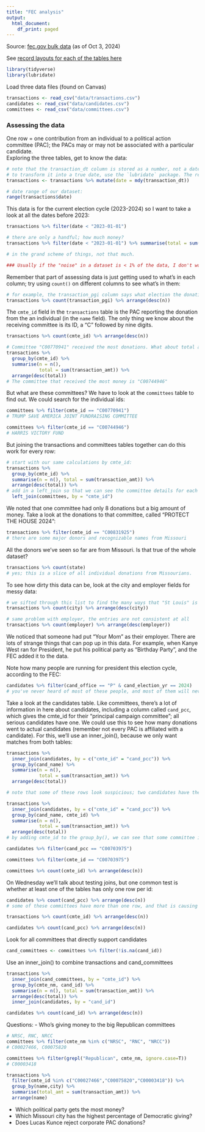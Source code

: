 ```yaml
---
title: "FEC analysis"
output:
  html_document:
    df_print: paged
---
```


Source: [fec.gov bulk data](https://www.fec.gov/data/browse-data/?tab=bulk-data) 
(as of Oct 3, 2024)

See [record layouts for each of the tables here](https://docs.google.com/spreadsheets/d/1SfVu8I58P6sU8NVA9NXHlXKFdKDpFUAMzcE_QzSTVL0/edit?usp=sharing)

```r
library(tidyverse)
library(lubridate)
```

Load three data files (found on Canvas)
```r
transactions <- read_csv("data/transactions.csv")
candidates <- read_csv("data/candidates.csv")
committees <- read_csv("data/committees.csv")
```
### Assessing the data
One row = one contribution from an individual to a political action committee (PAC); the PACs may or may not be associated with a particular candidate.
\
Exploring the three tables, get to know the data:
```r
# note that the transaction_dt column is stored as a number, not a date. 
# to transform it into a true date, use the `lubridate` package. The relevant functions in `lubridate` mimic the *current* format of the date. In our data, it's MMDDYYYY, so we'll use the mdy() function:
transactions <- transactions %>% mutate(date = mdy(transaction_dt))

# date range of our dataset: 
range(transactions$date)
```

This data is for the current election cycle (2023-2024) so I want to take a look at all the dates before 2023:
```r
transactions %>% filter(date < "2023-01-01")

# there are only a handful; how much money? 
transactions %>% filter(date < "2023-01-01") %>% summarise(total = sum(transaction_amt))

# in the grand scheme of things, not that much. 

### Usually if the "noise" in a dataset is < 1% of the data, I don't worry about it, though it's a judgment call. 
```

Remember that part of assessing data is just getting used to what's in each column; try using `count()` on different columns to see what's in them:
```r
# for example, the transaction_pgi column says what election the donation is assigned to (P is for Primary, G for General, etc)
transactions %>% count(transaction_pgi) %>% arrange(desc(n))
```

The `cmte_id` field in the `transactions` table is the PAC reporting the donation from the an individual (in the `name` field). The only thing we know about the receiving committee is its ID, a "C" followed by nine digits. 
```r
transactions %>% count(cmte_id) %>% arrange(desc(n))

# Committee "C00770941" received the most donations. What about total amount of money? For that we need to switch from count() - which only counts rows - to group_by() and summarise():
transactions %>% 
  group_by(cmte_id) %>% 
  summarise(n = n(),
            total = sum(transaction_amt)) %>% 
  arrange(desc(total))
# The committee that received the most money is "C00744946"
```
But what are these committees? We have to look at the `committees` table to find out. We could search for the individual ids:
```r
committees %>% filter(cmte_id == "C00770941")
# TRUMP SAVE AMERICA JOINT FUNDRAISING COMMITTEE

committees %>% filter(cmte_id == "C00744946")
# HARRIS VICTORY FUND 
```

But joining the transactions and committees tables together can do this work for every row:
```r
# start with our same calculations by cmte_id:
transactions %>%
  group_by(cmte_id) %>% 
  summarise(n = n(), total = sum(transaction_amt)) %>% 
  arrange(desc(total)) %>% 
# add in a left_join so that we can see the committee details for each row:
  left_join(committees, by = "cmte_id")
```
We noted that one committee had only 8 donations but a big amount of money. Take a look at the donations to that committee, called "PROTECT THE HOUSE 2024":
```r
transactions %>% filter(cmte_id == "C00831925")
# there are some major donors and recognizable names from Missouri
```

All the donors we've seen so far are from Missouri. Is that true of the whole dataset?
```r
transactions %>% count(state)
# yes; this is a slice of all individual donations from Missourians.
```

To see how dirty this data can be, look at the city and employer fields for messy data:
```r
# we sifted through this list to find the many ways that "St Louis" is represented:
transactions %>% count(city) %>% arrange(desc(city))

# same problem with employer, the entries are not consistent at all
transactions %>% count(employer) %>% arrange(desc(employer))
```
We noticed that someone had put "Your Mom" as their employer. There are lots of strange things that can pop up in this data. For example, when Kanye West ran for President, he put his political party as "Birthday Party", and the FEC added it to the data. 

Note how many people are running for president this election cycle, according to the FEC:
```r
candidates %>% filter(cand_office == "P" & cand_election_yr == 2024)
# you've never heard of most of these people, and most of them will never get any traction with their campaigns. Some of them aren't serious contenders. 
```

Take a look at the candidates table. Like committees, there's a lot of information in here about candidates, including a column called `cand_pcc`, which gives the cmte_id for their "principal campaign committee"; all serious candidates have one. We could use this to see how many donations went to actual candidates (remember not every PAC is affiliated with a candidate). For this, we'll use an inner_join(), because we only want matches from both tables:
```r
transactions %>% 
  inner_join(candidates, by = c("cmte_id" = "cand_pcc")) %>% 
  group_by(cand_name) %>% 
  summarise(n = n(), 
            total = sum(transaction_amt)) %>% 
  arrange(desc(total))

# note that some of these rows look suspicious; two candidates have the same exact number of donations and the same amount. When you see something like this, be skeptical and explore what's going on!

transactions %>% 
  inner_join(candidates, by = c("cmte_id" = "cand_pcc")) %>% 
  group_by(cand_name, cmte_id) %>% 
  summarise(n = n(), 
            total = sum(transaction_amt)) %>% 
  arrange(desc(total))
# by adding cmte_id to the group_by(), we can see that some committee ids are associated with two candidate names. 
```
```r
candidates %>% filter(cand_pcc == "C00703975")

committees %>% filter(cmte_id == "C00703975")

committees %>% count(cmte_id) %>% arrange(desc(n))
```


On Wednesday we'll talk about testing joins, but one common test is whether at least one of the tables has only one row per id:
```r
candidates %>% count(cand_pcc) %>% arrange(desc(n))
# some of these committees have more than one row, and that is causing a problem in our results.
```

```r
transactions %>% count(cmte_id) %>% arrange(desc(n))
```

```r
candidates %>% count(cand_pcc) %>% arrange(desc(n))
```
Look for all committees that directly support candidates
```r
cand_committees <- committees %>% filter(!is.na(cand_id))
```

Use an inner_join() to combine transactions and cand_committees
```r
transactions %>% 
  inner_join(cand_committees, by = "cmte_id") %>% 
  group_by(cmte_nm, cand_id) %>% 
  summarise(n = n(), total = sum(transaction_amt)) %>% 
  arrange(desc(total)) %>% 
  inner_join(candidates, by = "cand_id")
```
```r
candidates %>% count(cand_id) %>% arrange(desc(n))
```

Questions: 
-   Who's giving money to the big Republican committees
```r
# NRSC, RNC, NRCC
committees %>% filter(cmte_nm %in% c("NRSC", "RNC", "NRCC"))
# C00027466, C00075820

committees %>% filter(grepl("Republican", cmte_nm, ignore.case=T))
# C00003418

transactions %>% 
  filter(cmte_id %in% c("C00027466","C00075820","C00003418")) %>% 
  group_by(name,city) %>% 
  summarise(total_amt = sum(transaction_amt)) %>% 
  arrange(name)
```


-   Which political party gets the most money? 
-   Which Missouri city has the highest percentage of Democratic giving? 
-   Does Lucas Kunce reject corporate PAC donations? 











